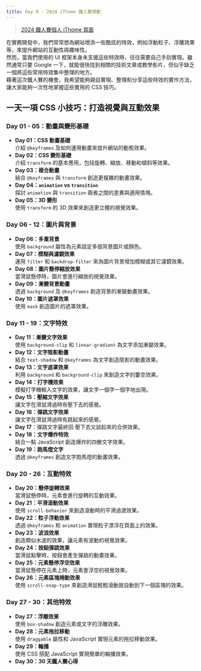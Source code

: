 ```yaml
---
title: Day 0 - 2024 iThome 鐵人賽規劃
---
```

> [2024 鐵人賽個人 iThome 頁面](https://ithelp.ithome.com.tw/users/20157439/ironman/7280)

在實務開發中，我們常常想為網站增添一些酷炫的特效，例如浮動粒子、浮雕效果等，來提升網站的互動性與趣味性。  
然而，當我們使用的 UI 框架本身未支援這些特效時，往往需要自己手刻實現。雖然通常只要 Google 一下，就能很快找到相關的技術文章或教學影片，但似乎缺乏一個將這些常用特效集中整理的地方。  
藉著這次鐵人賽的機會，我希望能夠親自實現、整理和分享這些特效的實作方法，讓大家能夠一次性地掌握這些實用的 CSS 技巧。

## 一天一項 CSS 小技巧：打造視覺與互動效果
### Day 01 - 05：動畫與變形基礎
- **Day 01：CSS 動畫基礎**  
  介紹 `@keyframes` 及如何運用動畫來提升網站的動態效果。
- **Day 02：CSS 變形基礎**  
  介紹 `transform` 的基本應用，包括旋轉、縮放、移動和傾斜等效果。
- **Day 03：複合動畫**  
  結合 `@keyframes` 與 `transform` 創造更複雜的動畫效果。
- **Day 04：`animation` vs `transition`**  
  探討 `animation` 與 `transition` 兩者之間的差異與適用情境。
- **Day 05：3D 變形**  
  使用 `transform` 的 3D 效果來創造更立體的視覺效果。

### Day 06 - 12：圖片與背景
- **Day 06：多重背景**  
  使用 `background` 屬性為元素設定多個背景圖片或顏色。
- **Day 07：模糊與濾鏡效果**  
  運用 `filter` 和 `backdrop-filter` 來為圖片背景增加模糊或其它濾鏡效果。
- **Day 08：圖片懸停縮放效果**  
  當滑鼠懸停時，圖片會進行縮放的視覺效果。
- **Day 09：漸變背景動畫**  
  透過 `background` 及 `@keyframes` 創造背景的漸變動畫效果。
- **Day 10：圖片遮罩效果**  
  使用 `mask` 創造圖片的遮罩效果。

### Day 11 - 19：文字特效
- **Day 11：漸變文字效果**  
  使用 `background-clip` 和 `linear-gradient` 為文字添加漸變效果。
- **Day 12：文字陰影動畫**  
  結合 `text-shadow` 和 `@keyframes` 為文字創造陰影的動畫效果。
- **Day 13：文字遮罩效果**  
  利用 `background` 和 `background-clip` 來創造文字的簍空效果。
- **Day 14：打字機效果**  
  模擬打字機輸入文字的效果，讓文字一個字一個字地出現。
- **Day 15：壓縮文字效果**  
  讓文字在滑鼠滑過時有壓下去的感覺。
- **Day 16：彈跳文字效果**  
  讓文字在滑鼠滑過時有跳起來的感覺。
- **Day 17**：彈跳文字最終回
  壓下去又談起來的合併效果。
- **Day 18：文字爆炸特效**  
  結合一點 JavaScript 創造爆炸的四散文字效果。
- **Day 19：跑馬燈文字**  
  透過 `@keyframes` 創造文字跑馬燈的動畫效果。

### Day 20 - 26：互動特效
- **Day 20：懸停旋轉效果**  
  當滑鼠懸停時，元素會進行旋轉的互動效果。
- **Day 21：平滑滾動效果**  
  使用 `scroll-behavior` 來創造滾動時的平滑過渡效果。
- **Day 22：粒子浮動效果**  
  透過 `@keyframes` 和 `animation` 實現粒子漂浮在頁面上的效果。
- **Day 23：波浪效果**  
  創造類似水波的效果，讓元素有波動的視覺效果。
- **Day 24：按鈕彈跳效果**  
  當滑鼠點擊時，按鈕會產生彈跳的動畫效果。
- **Day 25：元素懸停浮空效果**  
  當滑鼠懸停在元素上時，元素會浮空的視覺效果。
- **Day 26：元素區塊捲動效果**  
  使用 `scroll-snap-type` 來創造滑鼠輕輕滾動就自動到下一個區塊的效果。

### Day 27 - 30：其他特效
- **Day 27：浮雕效果**  
  使用 `box-shadow` 創造元素或文字的浮雕效果。
- **Day 28：元素拖拉移動**  
  使用 `draggable` 屬性和 JavaScript 實現元素的拖拉移動效果。
- **Day 29：輪播**  
  使用 CSS 搭配 JavaScript 實現簡單的輪播效果。
- **Day 30：30 天鐵人賽心得**
